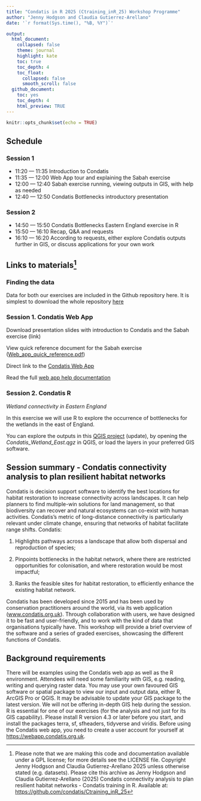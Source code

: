 ```yaml
---
title: "Condatis in R 2025 (Ctraining_inR_25) Workshop Programme"
author: "Jenny Hodgson and Claudia Gutierrez-Arellano" 
date: '`r format(Sys.time(), "%B, %Y")`'

output:
  html_document: 
    collapsed: false
    theme: journal
    highlight: kate
    toc: true
    toc_depth: 4
    toc_float:
      collapsed: false
      smooth_scroll: false
  github_document:
    toc: yes
    toc_depth: 4
    html_preview: TRUE
---
```


```r
knitr::opts_chunk$set(echo = TRUE)
```

## Schedule

### Session 1

-   11:20 — 11:35 Introduction to Condatis
-   11:35 — 12:00 Web App tour and explaining the Sabah exercise
-   12:00 — 12:40 Sabah exercise running, viewing outputs in GIS, with help as needed
-   12:40 — 12:50 Condatis Bottlenecks introductory presentation

### Session 2

-   14:50 — 15:50 Condatis Bottlenecks Eastern England exercise in R
-   15:50 — 16:10 Recap, Q&A and requests
-   16:10 — 16:20 According to requests, either explore Condatis outputs further in GIS, or discuss applications for your own work

## Links to materials[^1]

[^1]: Please note that we are making this code and documentation available under a GPL license; for more details see the LICENSE file. Copyright Jenny Hodgson and Claudia Gutierrez-Arellano 2025 unless otherwise stated (e.g. datasets). Please cite this archive as Jenny Hodgson and Claudia Gutierrez-Arellano (2025) Condatis connectivity analysis to plan resilient habitat networks - Condatis training in R. Available at: <https://github.com/condatis/Ctraining_inR_25>

### Finding the data

Data for both our exercises are included in the Github repository here. It is simplest to download the whole repository [here](https://github.com/condatis/Ctraining_inR_25/tree/main)

### Session 1. Condatis Web App

Download presentation slides with introduction to Condatis and the Sabah exercise (link)

View quick reference document for the Sabah exercise ([Web_app_quick_reference.pdf](https://condatis.github.io/Ctraining_inR_25/Web_app_quick_reference.pdf))

Direct link to the [Condatis Web App](https:webapp.condatis.org.uk)

Read the full [web app help documentation](https://webapp.condatis.org.uk/help/help.html) 

### Session 2. Condatis R

*Wetland connectivity in Eastern England*

In this exercise we will use R to explore the occurrence of bottlenecks for the wetlands in the east of England.

You can explore the outputs in this [QGIS project](https://github.com/condatis/Ctraining_inR_25/tree/main/R%20Example/QGIS_project) (update), by opening the *Condatis_Wetland_East.qgz* in QGIS, or load the layers in your preferred GIS software.

## Session summary - Condatis connectivity analysis to plan resilient habitat networks

Condatis is decision support software to identify the best locations for habitat restoration to increase connectivity across landscapes. It can help planners to find multiple-win solutions for land management, so that biodiversity can recover and natural ecosystems can co-exist with human activities. Condatis’s metric of long-distance connectivity is particularly relevant under climate change, ensuring that networks of habitat facilitate range shifts. Condatis:

1.  Highlights pathways across a landscape that allow both dispersal and reproduction of species;

2.  Pinpoints bottlenecks in the habitat network, where there are restricted opportunities for colonisation, and where restoration would be most impactful;

3.  Ranks the feasible sites for habitat restoration, to efficiently enhance the existing habitat network.

Condatis has been developed since 2015 and has been used by conservation practitioners around the world, via its web application ([www.condatis.org.uk](www.condatis.org.uk)). Through collaboration with users, we have designed it to be fast and user-friendly, and to work with the kind of data that organisations typically have. This workshop will provide a brief overview of the software and a series of graded exercises, showcasing the different functions of Condatis.

## Background requirements

There will be examples using the Condatis web app as well as the R environment. Attendees will need some familiarity with GIS, e.g. reading, writing and querying raster data. You may use your own favoured GIS software or spatial package to view our input and output data, either R, ArcGIS Pro or QGIS. It may be advisable to update your GIS package to the latest version. We will not be offering in-depth GIS help during the session. R is essential for one of our exercises (for the analysis and not just for its GIS capability). Please install R version 4.3 or later before you start, and install the packages terra, sf, sfheaders, tidyverse and viridis. Before using the Condatis web app, you need to create a user account for yourself at <https://webapp.condatis.org.uk>.
